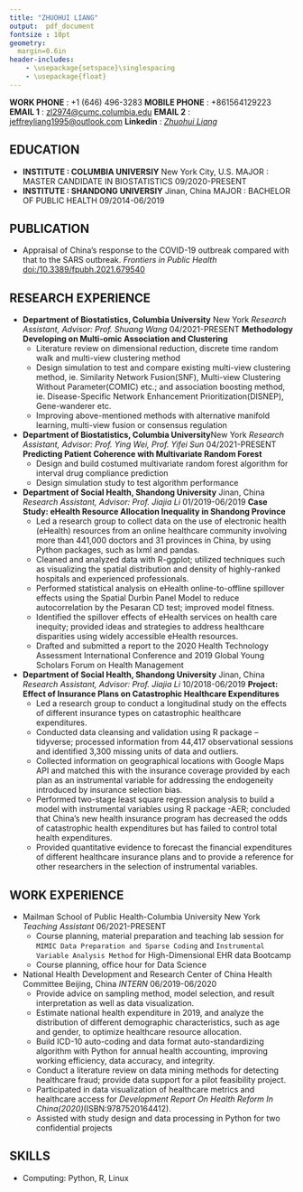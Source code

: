 ```yaml
---
title: "ZHUOHUI LIANG"
output:  pdf_document
fontsize : 10pt
geometry:
  margin=0.6in
header-includes:
    - \usepackage{setspace}\singlespacing
    - \usepackage{float}
---
```

**WORK PHONE** : +1 (646) 496-3283\newline
**MOBILE PHONE** : +861564129223\newline
**EMAIL 1** : [zl2974@cumc.columbia.edu](mailto:<zl2974@cumc.columbia.edu>)
\newline
**EMAIL 2** : [jeffreyliang1995@outlook.com](mailto:<jeffreyliang1995@outlook.com>)
\newline
**Linkedin** : 
[_Zhuohui Liang_](https://www.linkedin.com/in/zhuohui-liang-123108203/)

## EDUCATION
- **INSTITUTE : COLUMBIA UNIVERSIY** \hfill New York City, U.S. \newline
  MAJOR : MASTER CANDIDATE IN BIOSTATISTICS \hfill 09/2020-PRESENT
- **INSTITUTE : SHANDONG UNIVERSIY** \hfill Jinan, China\newline
  MAJOR : BACHELOR OF PUBLIC HEALTH \hfill 09/2014-06/2019
  
## PUBLICATION

- Appraisal of China’s response to the COVID-19 outbreak compared with that to the SARS outbreak. _Frontiers in Public Health_ [doi:/10.3389/fpubh.2021.679540](https://doi.org/10.3389/fpubh.2021.679540)

## RESEARCH EXPERIENCE

- **Department of Biostatistics, Columbia University**
\hfill New York\newline
  _Research Assistant, Advisor: Prof. Shuang Wang_ \hfill 04/2021-PRESENT\newline
   **Methodology Developing on Multi-omic Association and Clustering **
  * Literature review on dimensional reduction, discrete time random walk and multi-view clustering method
  * Design simulation to test and compare existing multi-view clustering method, ie. Similarity Network Fusion(SNF), Multi-view Clustering Without Parameter(COMIC) etc.; and association boosting method, ie. Disease-Specific Network Enhancement Prioritization(DISNEP), Gene-wanderer etc.
  * Improving above-mentioned methods with alternative manifold learning, multi-view fusion or consensus regulation
  
- **Department of Biostatistics, Columbia University**\hfill New York\newline
  _Research Assistant, Advisor: Prof. Ying Wei, Prof. Yifei Sun_ \hfill 04/2021-PRESENT\newline
  **Predicting Patient Coherence with Multivariate Random Forest**
  * Design and build costumed multivariate random forest algorithm for interval drug compliance prediction
  * Design simulation study to test algorithm performance

- **Department of Social Health, Shandong University**
\hfill Jinan, China\newline
  _Research Assistant, Advisor: Prof. Jiajia Li_ \hfill 01/2019-06/2019\newline
  **Case Study: eHealth Resource Allocation Inequality in Shandong Province** 
  * Led a research group to collect data on the use of electronic health (eHealth) resources from an
online healthcare community involving more than 441,000 doctors and 31 provinces in China,
by using Python packages, such as lxml and pandas.
  * Cleaned and analyzed data with R-ggplot; utilized techniques such as visualizing the spatial
distribution and density of highly-ranked hospitals and experienced professionals.
  * Performed statistical analysis on eHealth online-to-offline spillover effects using the Spatial
Durbin Panel Model to reduce autocorrelation by the Pesaran CD test; improved model fitness.
  * Identified the spillover effects of eHealth services on health care inequity; provided ideas and
strategies to address healthcare disparities using widely accessible eHealth resources.
  * Drafted and submitted a report to the 2020 Health Technology Assessment International
Conference and 2019 Global Young Scholars Forum on Health Management

- **Department of Social Health, Shandong University**
\hfill Jinan, China\newline
  _Research Assistant, Advisor: Prof. Jiajia Li_ \hfill 10/2018-06/2019\newline
  **Project: Effect of Insurance Plans on Catastrophic Healthcare Expenditures**
  * Led a research group to conduct a longitudinal study on the effects of different insurance types
on catastrophic healthcare expenditures.
  * Conducted data cleansing and validation using R package – tidyverse; processed information
from 44,417 observational sessions and identified 3,300 missing units of data and outliers.
  * Collected information on geographical locations with Google Maps API and matched this with
the insurance coverage provided by each plan as an instrumental variable for addressing the
endogeneity introduced by insurance selection bias.
  * Performed two-stage least square regression analysis to build a model with instrumental
variables using R package -AER; concluded that China's new health insurance program has
decreased the odds of catastrophic health expenditures but has failed to control total health
expenditures.
  * Provided quantitative evidence to forecast the financial expenditures of different healthcare
insurance plans and to provide a reference for other researchers in the selection of instrumental
variables.

<!-- - **Mapping Health: Tracking Population Health in Shandong Province, China**  -->
<!-- \hfill Jinan, China\newline -->
<!-- _Research Assistant; Advisor: Dr. Fuzhong Xue_ \hfill 06/2018-11/2018 -->
<!--   * Refined medical information from more than 161 handbooks on atrial fibrillation and -->
<!-- hypercholesterolemia; coded them into a graph database that covered more than 3,000 specific -->
<!-- nodes and relationships. -->
<!--   * Designed and constructed a Knowledge Graph in Neo4j, including processes for screening, -->
<!-- diagnosis, treatment, and education. -->

<!-- - **Urban-Rural Disparities in Catastrophic Health Expenditures in China** -->
<!-- \hfill Jinan,China\newline -->
<!-- _Lead Researcher; Advisor: Prof. Jiajia Li_ \hfill 03/2018-10/2018 -->
<!--   * Compared datasets with 44,417 observational sessions with individuals and 11,130 -->
<!-- observational sessions with households from the ten waves of the China Health and Nutrition -->
<!-- Survey (CHNS); examined registered residency status using R package-tidyverse. -->
<!--   * Calculated prevalence of catastrophic healthcare expenditures since 1989 in households with -->
<!-- chronic disease patients, and used this as a response variable; created an interaction of time with -->
<!-- rural-urban identities as an independent variable to use in future regression analysis. -->
<!--   * Performed logistics regression, concluding that healthcare disparities have diminished due to the -->
<!-- development of financial protection and rising standard of living, but that actual risk has not -->
<!-- been significantly reduced. -->
<!--   * Conducted a review of China's Health Reform progress and promoted critical illness insurance -->
<!-- among rural populations. -->
<!--   * Drafted a paper summarizing findings which was accepted by the 2019 International Health -->
<!-- Economics Association and 2018 Healthcare Management Forum, hosted by Chinese Preventive -->
<!-- Medicine Association. -->

## WORK EXPERIENCE

- Mailman School of Public Health-Columbia University \hfill New York
\newline
 _Teaching Assistant_ \hfill 06/2021-PRESENT
  * Course planning, material preparation and teaching lab session for `MIMIC Data Preparation and Sparse Coding` and  `Instrumental Variable Analysis Method` for High-Dimensional EHR data Bootcamp
  * Course planning, office hour for Data Science

- National Health Development and Research Center of China Health Committee \hfill Beijing, China \newline
  _INTERN_ \hfill 06/2019-06/2020
  * Provide advice on sampling method, model selection, and result interpretation as well as data
visualization.
  * Estimate national health expenditure in 2019, and analyze the distribution of different
demographic characteristics, such as age and gender, to optimize healthcare resource allocation.
  * Build ICD-10 auto-coding and data format auto-standardizing algorithm with Python for annual health
accounting, improving working efficiency, data accuracy, and integrity.
  * Conduct a literature review on data mining methods for detecting healthcare fraud; provide
data support for a pilot feasibility project.
  * Participated in data visualization of healthcare metrics and healthcare access for _Development Report On Health Reform In China(2020)_(ISBN:9787520164412).
  * Assisted with study design and data processing in Python for two confidential projects

<!-- - Jinan Center for Disease Control and Prevention\hfill Jinan, China \newline -->
<!--   _INTERN_ \hfill 03/2019-05/2019 -->
<!--   * Completed a three-month rotation with various departments, including Chronic Diseases -->
<!-- Control, Occupation Disease Control, and Infectious Disease Control Centers. -->
<!--   * Monitored survival data in patients who presented with emergency cases and chronic diseases -->
<!-- in Jinan using R programming, following established procedures. -->

<!-- - Center of Health Data Science at Shandong University\hfill Jinan, China \newline -->
<!--   _INTERN_  \hfill 06/2018-11/2018 -->
<!--   * Conducted research on covariates adjustment and single nucleotide polymorphisms (SNPs) -->
<!-- identification in the Genome-wide Association Study (GWAS). -->
<!--   * Reviewed more than 200 published articles on cancer and cardiovascular diseases, categorized -->
<!-- them based on studied traits. -->
<!--   * Designed and constructed a database for all the articles, documenting specific SNPs, statistical -->
<!-- methods, adjusted covariates, interval validation results, and other parameters of each study -->

<!-- - Qianfoshan Hospital\hfill Jinan, China \newline -->
<!--   _INTERN_ \hfill 05/2017-10/2017  -->
<!--   * Monitored nutritional and health status of patients and collaborated with surgeons from the spine -->
<!-- surgery department, gynecology department, obstetrics department, and pediatrics department. -->

## SKILLS
- Computing: Python, R, Linux
